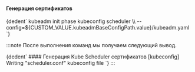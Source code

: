 
<h4>Генерация сертификатов</h4>
<CodeBlock language="bash">
  {dedent`
    kubeadm init phase kubeconfig scheduler \\
      --config=${CUSTOM_VALUE.kubeadmBaseConfigPath.value}/kubeadm.yaml
  `}
</CodeBlock>

:::note
После выполнения команд мы получаем следующий вывод.

<CodeBlock language="bash">
  {dedent`
    #### Генерация Kube Scheduler сертификатов
    [kubeconfig] Writing "scheduler.conf" kubeconfig file
  `}
</CodeBlock>
:::
